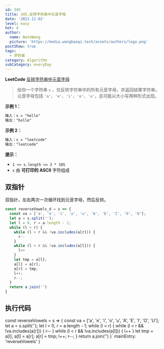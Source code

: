 ```yaml
---
id: 345
title: 345.反转字符串中元音字母
date: '2021-11-02'
level: easy
hot: 4
author:
  name: NateWang
  picture: 'https://media.wangbaoqi.tech/assets/authors/logo.png'
postShow: true
tags:
  - 字符串
category: Algorithm
subCategory: everyDay
---
```


**LeetCode** [反转字符串中元音字母](https://leetcode.cn/problems/reverse-vowels-of-a-string/)


> 给你一个字符串 `s` ，仅反转字符串中的所有元音字母，并返回结果字符串。
> 元音字母包括 `'a'`、`'e'`、`'i'`、`'o'`、`'u'`，且可能以大小写两种形式出现。

**示例 1：**

```md
输入：s = "hello"
输出："holle"
```

**示例 2：**

```md
输入：s = "leetcode"
输出："leotcede"
```

**提示：**

- `1 <= s.length <= 3 * 105`
- `s` 由 **可打印的 ASCII** 字符组成



## 双指针

双指针，左右两次一次循环找到元音字母，然后反转。

```js
const reverseVowels_d = s => {
  const va = ['a', 'e', 'i', 'o', 'u', 'A', 'E', 'I', 'O', 'U'];
  let a = s.split('');
  let l = 0, r = a.length - 1;
  while (l < r) {
    while (l < r && !va.includes(a[r])) {
      r--
    }
    while (l < r && !va.includes(a[l])) {
      l++
    }
    let tmp = a[l];
    a[l] = a[r];
    a[r] = tmp;
    l++;
    r--;
  }
  return a.join('')
}
```

## 执行代码

const reverseVowels = s => {
  const va = ['a', 'e', 'i', 'o', 'u', 'A', 'E', 'I', 'O', 'U'];
  let a = s.split('');
  let l = 0, r = a.length - 1;
  while (l < r) {
    while (l < r && !va.includes(a[r])) {
      r--
    }
    while (l < r && !va.includes(a[l])) {
      l++
    }
    let tmp = a[l];
    a[l] = a[r];
    a[r] = tmp;
    l++;
    r--;
  }
  return a.join('')
}`
  mainEntry: 'reverseVowels'
}

<PlayGround js={js} mode='algo' options={options}/> 
